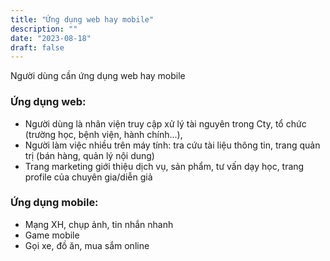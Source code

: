 ```yaml
---
title: "Ứng dụng web hay mobile"
description: ""
date: "2023-08-18"
draft: false
---
```


Người dùng cần ứng dụng web hay mobile

### Ứng dụng web:

- Người dùng là nhân viện truy cập xử lý tài nguyên trong Cty, tổ chức (trường học, bệnh viện, hành chính...),
- Người làm việc nhiều trên máy tính: tra cứu tài liệu thông tin, trang quản trị (bán hàng, quản lý nội dung)
- Trang marketing giới thiệu dịch vụ, sản phẩm, tư vấn dạy học, trang profile của chuyên gia/diễn giả

### Ứng dụng mobile:

- Mạng XH, chụp ảnh, tin nhắn nhanh
- Game mobile
- Gọi xe, đồ ăn, mua sắm online
